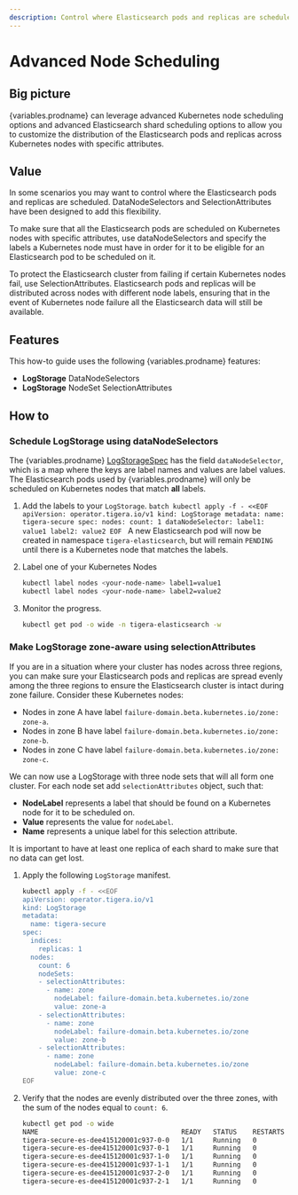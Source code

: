```yaml
---
description: Control where Elasticsearch pods and replicas are scheduled.
---
```



# Advanced Node Scheduling

## Big picture

{variables.prodname} can leverage advanced Kubernetes node scheduling options and advanced Elasticsearch shard scheduling
options to allow you to customize the distribution of the Elasticsearch pods and replicas across Kubernetes nodes with
specific attributes.

## Value

In some scenarios you may want to control where the Elasticsearch pods and replicas are scheduled. DataNodeSelectors and
SelectionAttributes have been designed to add this flexibility.

To make sure that all the Elasticsearch pods are scheduled on Kubernetes nodes with specific attributes, use dataNodeSelectors
and specify the labels a Kubernetes node must have in order for it to be eligible for an Elasticsearch pod to be scheduled on it.

To protect the Elasticsearch cluster from failing if certain Kubernetes nodes fail, use SelectionAttributes. Elasticsearch
pods and replicas will be distributed across nodes with different node labels, ensuring that in the event of Kubernetes
node failure all the Elasticsearch data will still be available.

## Features

This how-to guide uses the following {variables.prodname} features:

- **LogStorage** DataNodeSelectors
- **LogStorage** NodeSet SelectionAttributes

## How to

### Schedule LogStorage using dataNodeSelectors

The {variables.prodname} [LogStorageSpec](../../reference/installation/api.mdx) has the field `dataNodeSelector`,
which is a map where the keys are label names and values are label values. The Elasticsearch pods used by {variables.prodname}
will only be scheduled on Kubernetes nodes that match **all** labels.

1.  Add the labels to your `LogStorage`.
    `batch kubectl apply -f - <<EOF apiVersion: operator.tigera.io/v1 kind: LogStorage metadata: name: tigera-secure spec: nodes: count: 1 dataNodeSelector: label1: value1 label2: value2 EOF `
    A new Elasticsearch pod will now be created in namespace `tigera-elasticsearch`, but will remain `PENDING` until there is
    a Kubernetes node that matches the labels.

1.  Label one of your Kubernetes Nodes
    ```bash
    kubectl label nodes <your-node-name> label1=value1
    kubectl label nodes <your-node-name> label2=value2
    ```
1.  Monitor the progress.
    ```bash
    kubectl get pod -o wide -n tigera-elasticsearch -w
    ```

### Make LogStorage zone-aware using selectionAttributes

If you are in a situation where your cluster has nodes across three regions, you can make sure your Elasticsearch pods
and replicas are spread evenly among the three regions to ensure the Elasticsearch cluster is intact during zone failure.
Consider these Kubernetes nodes:

- Nodes in zone A have label `failure-domain.beta.kubernetes.io/zone: zone-a`.
- Nodes in zone B have label `failure-domain.beta.kubernetes.io/zone: zone-b`.
- Nodes in zone C have label `failure-domain.beta.kubernetes.io/zone: zone-c`.

We can now use a LogStorage with three node sets that will all form one cluster. For each node set add `selectionAttributes` object,
such that:

- **NodeLabel** represents a label that should be found on a Kubernetes node for it to be scheduled on.
- **Value** represents the value for `nodeLabel`.
- **Name** represents a unique label for this selection attribute.

It is important to have at least one replica of each shard to make sure that no data can get lost.

1.  Apply the following `LogStorage` manifest.
    ```bash
    kubectl apply -f - <<EOF
    apiVersion: operator.tigera.io/v1
    kind: LogStorage
    metadata:
      name: tigera-secure
    spec:
      indices:
        replicas: 1
      nodes:
        count: 6
        nodeSets:
        - selectionAttributes:
          - name: zone
            nodeLabel: failure-domain.beta.kubernetes.io/zone
            value: zone-a
        - selectionAttributes:
          - name: zone
            nodeLabel: failure-domain.beta.kubernetes.io/zone
            value: zone-b
        - selectionAttributes:
          - name: zone
            nodeLabel: failure-domain.beta.kubernetes.io/zone
            value: zone-c
    EOF
    ```
1.  Verify that the nodes are evenly distributed over the three zones, with the sum of the nodes equal to `count: 6`.
    ```bash
    kubectl get pod -o wide
    NAME                                    READY   STATUS    RESTARTS   AGE     IP               NODE                                           NOMINATED NODE   READINESS GATES
    tigera-secure-es-dee415120001c937-0-0   1/1     Running   0          15m     192.168.3.193    ip-192-168-26-221.zone-a.compute.internal   <none>           <none>
    tigera-secure-es-dee415120001c937-0-1   1/1     Running   0          15m     192.168.8.196    ip-192-168-26-221.zone-a.compute.internal   <none>           <none>
    tigera-secure-es-dee415120001c937-1-0   1/1     Running   0          15m     192.168.43.28    ip-192-168-36-19.zone-b.compute.internal    <none>           <none>
    tigera-secure-es-dee415120001c937-1-1   1/1     Running   0          14m     192.168.50.138   ip-192-168-36-19.zone-b.compute.internal    <none>           <none>
    tigera-secure-es-dee415120001c937-2-0   1/1     Running   0          15m     192.168.52.226   ip-192-168-43-89.zone-c.compute.internal    <none>           <none>
    tigera-secure-es-dee415120001c937-2-1   1/1     Running   0          14m     192.168.36.225   ip-192-168-43-89.zone-c.compute.internal    <none>           <none>
    ```

